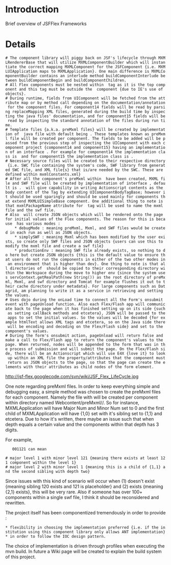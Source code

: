 = Introduction =

Brief overview of JSFFlex Frameworks {{{LifeCycle}}}


= Details =
 # The component library will piggy back on JSF's lifecycle through MXMLRendererBase that will utilize MXMLComponentBuilder which will instantiate the correct mapping MXMLComponent for the JSFComponent {i.e. MXMLUIApplication maps to MXMLApplication}. One main difference is MXMLComponentBuilder contains an interlude method buildComponentInterlude between buildComponentBegin and buildComponentChildren.
 # All Flex components must be nested within <s:mxmlApplication /> tag as it is the top component and this tag must be outside the <h:form /> component {due to IE's use of objects}.
 # During runtime, fields from UIComponent will be fetched from the attribute map or by method call depending on the documentation/annotation for the component files. For component14 fields will be read by parsing replaceMapping XML files, generated during the build time by inspecting the java files' documentation, and for component15 fields will be read by inspecting the standard annotation of the files during run time.
 # Template files {a.k.a. preMxml files} will be created by implementation of {{{_FileManipulatorTaskRunner}}} java file with default being {{{VelocityFileManipulatorTaskRunnerImpl}}}. These templates known as preMxml file will be created per component. The fields to be added will be passed from the previous step of inspecting the UIComponent with each component project {component14 and component15} having an implementation of an interface {{{_AnnotationDocletParser}}}. For example for component14 the implementation class is {{{AnnotationDocletParser14Impl}}} and for component15 the implementation class is {{{AnnotationDocletParser15Impl}}}.
 # Necessary source files will be created to their respective directory {i.e. SWC file containing the system's code, SWF library from generated SWC file, and XML file{s} that is/are needed by the SWC. These are defined within mxmlConstants.xml}
 # After all the component's preMxml within <s:mxmlApplication /> have been created, MXML file and SWF file will be created by implementation of interface {{{_FlexTaskRunner}}}, default is {{{AntFlexTaskRunnerImpl}}}. <s:mxmlScript /> will give capability in writing Actionscript contents as the body content of the Tag by extending UIComponentBodyTagBase; however it should be used sparingly and should be used mainly for components that extend MXMLUISimpleBase component. One additional thing to note is that mxmlPackageName attribute for <s:mxmlApplication /> tag will be used to name the mxml file and the swf file.
 # Also <s:mxmlApplication /> will create JSON objects which will be rendered onto the page for initial values of the Flex components. The reason for this is because <s:mxmlApplication /> has various modes :
     * debugMode : meaning preMxml, Mxml, and SWF files would be created in each run as well as JSON objects.
     * simplySWF : meaning Mxml which has been modified by the user exists, so create only SWF files and JSON objects {users can use this to modify the mxml file and create a swf file}
     * productionEnv : meaning SWF file already exists, so nothing to do here but create JSON objects {this is the default value to ensure that users do not run the components in either of the two other modes in an environment that is higher than dev}. One thing to note is that all directories of {{{Webcontent/swf/*}}} should be copied to their corresponding directory within the Workspace during the move to higher env {since the system uses servContext.getRealPath(new String()) as the root directory of preMxml, Mxml, and swf directory and Tomcat for example flushes it out to their cache directory under metadata}. For large components such as Datagrid, am planning to write it as a service in retrieving and setting the values. 
 # Uses dojo during the onLoad time to connect all the Form's onsubmit event with pageUnload function. Also each Flex/Flash app will communicate back to the page when it has finished setting up on its side {such as setting callBack methods and etcetera}, JSON will be passed to the apps to set the initial values. So the values will be decoded {for example htmlText allows XML tags and etcetera, so on the Java side there will be encoding and decoding on the Flex/Flash side} and set to the component's values.
 # During the form's onsubmit action, pageUnload will return false and make a call to Flex/Flash app to return the component's values to the page. When returned, nodes will be appended to the form that was in the process of submission and will submit the page. On the Flex/Flash side, there will be an Actionscript which will use E4X {love it} to look up within an XML file the property/attributes that the component must return as JSON objects to the page, so that the page can create the elements with their attributes as child nodes of the form element. 

http://jsf-flex.googlecode.com/svn/wiki/JSF_Flex_LifeCycle.jpg

One note regarding preMxml files. In order to keep everything simple and debugging easy, a simple method was chosen to create the preMxml files for each component. Namely the file with {{{<mxmlPackageName>_<Major Num>_<Minor Num>.pre_mxml}}} will be created per component within directory named Webcontent/preMxml/<mxmlPackageName>/. So for instance, MXMLApplication will have Major Num and Minor Num set to 0 and the first child of MXMLApplication will have {1,0} set with it's sibling set to {1,1} and etcetera. Due to how it's written, there maybe an issue such that when depth equals a certain value and the components within that depth has 3 digits.

For example,

    001121 can mean

 # major level 1 with minor level 121 {meaning there exists at least 121 component within the level 1}
 # major level 2 with minor level 1 {meaning this is a child of {1,1} and the second sibling with depth two} 

Since issues with this kind of scenario will occur when (1) doesn't exist {meaning sibling 120 exists and 121 is placeholder} and (2) exists {meaning {2,1} exists}, this will be very rare. Also if someone has over 100+ components within a single swf file, I think it should be reconsidered and rewritten.

The project itself has been componentized tremendously in order to provide :
 * flexibility in choosing the implementation preferred {i.e. if the institution using this component library only allows ANT implementation}
 * in order to follow the IOC design pattern.

The choice of implementation is driven through profiles when executing the mvn build. In future a Wiki page will be created to explain the build system of this project.